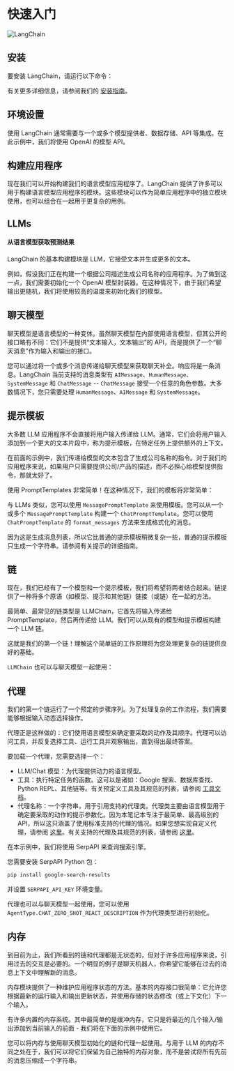 # 快速入门

![LangChain](https://pica.zhimg.com/50/v2-56e8bbb52aa271012541c1fe1ceb11a2_r.gif 'LangChain中文网')


## 安装

要安装 LangChain，请运行以下命令：


<Install/>

有关更多详细信息，请参阅我们的 [安装指南](/docs/get_started/installation.html)。

## 环境设置

使用 LangChain 通常需要与一个或多个模型提供者、数据存储、API 等集成。在此示例中，我们将使用 OpenAI 的模型 API。


<OpenAISetup/>

## 构建应用程序

现在我们可以开始构建我们的语言模型应用程序了。LangChain 提供了许多可以用于构建语言模型应用程序的模块。这些模块可以作为简单应用程序中的独立模块使用，也可以组合在一起用于更复杂的用例。

## LLMs

#### 从语言模型获取预测结果

LangChain 的基本构建模块是 LLM，它接受文本并生成更多的文本。

例如，假设我们正在构建一个根据公司描述生成公司名称的应用程序。为了做到这一点，我们需要初始化一个 OpenAI 模型封装器。在这种情况下，由于我们希望输出更随机，我们将使用较高的温度来初始化我们的模型。


<LLM/>

## 聊天模型

聊天模型是语言模型的一种变体。虽然聊天模型在内部使用语言模型，但其公开的接口略有不同：它们不是提供“文本输入，文本输出”的 API，而是提供了一个“聊天消息”作为输入和输出的接口。

您可以通过将一个或多个消息传递给聊天模型来获取聊天补全。响应将是一条消息。LangChain 当前支持的消息类型有 `AIMessage`、`HumanMessage`、`SystemMessage` 和 `ChatMessage` -- `ChatMessage` 接受一个任意的角色参数。大多数情况下，您只需要处理 `HumanMessage`、`AIMessage` 和 `SystemMessage`。


<ChatModel/>

## 提示模板

大多数 LLM 应用程序不会直接将用户输入传递给 LLM。通常，它们会将用户输入添加到一个更大的文本片段中，称为提示模板，在特定任务上提供额外的上下文。

在前面的示例中，我们传递给模型的文本包含了生成公司名称的指令。对于我们的应用程序来说，如果用户只需要提供公司/产品的描述，而不必担心给模型提供指令，那就太好了。


<Tabs>
    <TabItem value="llms" label="LLMs" default>

使用 PromptTemplates 非常简单！在这种情况下，我们的模板将非常简单：

<PromptTemplateLLM/>
</TabItem>
<TabItem value="chat_models" label="Chat models">

与 LLMs 类似，您可以使用 `MessagePromptTemplate` 来使用模板。您可以从一个或多个 `MessagePromptTemplate` 构建一个 `ChatPromptTemplate`。您可以使用 `ChatPromptTemplate` 的 `format_messages` 方法来生成格式化的消息。

因为这是生成消息列表，所以它比普通的提示模板稍微复杂一些，普通的提示模板只生成一个字符串。请参阅有关提示的详细指南。

<PromptTemplateChatModel/>
</TabItem>
</Tabs>

## 链

现在，我们已经有了一个模型和一个提示模板，我们将希望将两者结合起来。链提供了一种将多个原语（如模型、提示和其他链）链接（或链）在一起的方法。


<Tabs>
<TabItem value="llms" label="LLMs" default>

最简单、最常见的链类型是 LLMChain，它首先将输入传递给 PromptTemplate，然后再传递给 LLM。我们可以从现有的模型和提示模板构建一个 LLM 链。

<ChainLLM/>

这就是我们的第一个链！理解这个简单链的工作原理将为您处理更复杂的链提供良好的基础。

</TabItem>
<TabItem value="chat_models" label="Chat models">

`LLMChain` 也可以与聊天模型一起使用：

<ChainChatModel/>
</TabItem>
</Tabs>

## 代理


我们的第一个链运行了一个预定的步骤序列。为了处理复杂的工作流程，我们需要能够根据输入动态选择操作。

代理正是这样做的：它们使用语言模型来确定要采取的动作及其顺序。代理可以访问工具，并反复选择工具、运行工具并观察输出，直到得出最终答案。

要加载一个代理，您需要选择一个：
- LLM/Chat 模型：为代理提供动力的语言模型。
- 工具：执行特定任务的函数。这可以是诸如：Google 搜索、数据库查找、Python REPL、其他链等。有关预定义工具及其规范的列表，请参阅 [工具文档](/docs/modules/agents/tools/)。
- 代理名称：一个字符串，用于引用支持的代理类。代理类主要由语言模型用于确定要采取的动作的提示参数化。因为本笔记本专注于最简单、最高级别的 API，所以这只涵盖了使用标准支持的代理的情况。如果您想实现自定义代理，请参阅 [这里](/docs/modules/agents/how_to/custom_agent.html)。有关支持的代理及其规范的列表，请参阅 [这里](/docs/modules/agents/agent_types/)。

在本示例中，我们将使用 SerpAPI 来查询搜索引擎。

您需要安装 SerpAPI Python 包：

```bash
pip install google-search-results
```

并设置 `SERPAPI_API_KEY` 环境变量。

<Tabs>
<TabItem value="llms" label="LLMs" default>
<AgentLLM/>
</TabItem>
<TabItem value="chat_models" label="Chat models">

代理也可以与聊天模型一起使用，您可以使用 `AgentType.CHAT_ZERO_SHOT_REACT_DESCRIPTION` 作为代理类型进行初始化。

<AgentChatModel/>
</TabItem>
</Tabs>

## 内存

到目前为止，我们所看到的链和代理都是无状态的，但对于许多应用程序来说，引用过去的交互是必要的。一个明显的例子是聊天机器人，你希望它能够在过去的消息上下文中理解新的消息。

内存模块提供了一种维护应用程序状态的方法。基本的内存接口很简单：它允许您根据最新的运行输入和输出更新状态，并使用存储的状态修改（或上下文化）下一个输入。

有许多内置的内存系统。其中最简单的是缓冲内存，它只是将最近的几个输入/输出添加到当前输入的前面 - 我们将在下面的示例中使用它。


<Tabs>
<TabItem value="llms" label="LLMs" default>

<MemoryLLM/>
</TabItem>
<TabItem value="chat_models" label="Chat models">

您可以将内存与使用聊天模型初始化的链和代理一起使用。与用于 LLM 的内存不同之处在于，我们可以将它们保留为自己独特的内存对象，而不是尝试将所有先前的消息压缩成一个字符串。

<MemoryChatModel/>

</TabItem>
</Tabs>